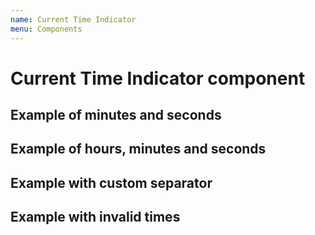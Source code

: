 ```yaml
---
name: Current Time Indicator
menu: Components
---
```



# Current Time Indicator component
<PropsTable of={CurrentTimeIndicator}/>

## Example of minutes and seconds
<Playground>
    <CurrentTimeIndicator currentTime={43 * 1000} runtime={180 * 1000} />
</Playground>


## Example of hours, minutes and seconds
<Playground>
    <CurrentTimeIndicator currentTime={5124000} runtime={12424000} />
</Playground>

## Example with custom separator
<Playground>
    <CurrentTimeIndicator currentTime={43 * 1000} runtime={180 * 1000} separator=" ----- "/>
</Playground>


## Example with invalid times
<Playground>
    <CurrentTimeIndicator currentTime={10 * 1000} runtime={5 * 1000}/>
    <br />
    <CurrentTimeIndicator currentTime="not a time stamp" runtime={5 * 1000}/>
    <br />
    <CurrentTimeIndicator currentTime={10 * 1000}  runtime="not a time stamp"/>
</Playground>